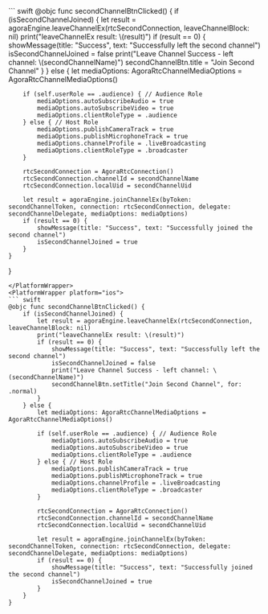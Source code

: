 <PlatformWrapper platform="macos">
``` swift
@objc func secondChannelBtnClicked() {
    if (isSecondChannelJoined) {
        let result = agoraEngine.leaveChannelEx(rtcSecondConnection, leaveChannelBlock: nil)
        print("leaveChannelEx result: \(result)")
        if (result == 0) {
            showMessage(title: "Success", text: "Successfully left the second channel")
            isSecondChannelJoined = false
            print("Leave Channel Success - left channel: \(secondChannelName)")
            secondChannelBtn.title = "Join Second Channel"
        }
    } else {
        let mediaOptions: AgoraRtcChannelMediaOptions = AgoraRtcChannelMediaOptions()

        if (self.userRole == .audience) { // Audience Role
            mediaOptions.autoSubscribeAudio = true
            mediaOptions.autoSubscribeVideo = true
            mediaOptions.clientRoleType = .audience
        } else { // Host Role
            mediaOptions.publishCameraTrack = true
            mediaOptions.publishMicrophoneTrack = true
            mediaOptions.channelProfile = .liveBroadcasting
            mediaOptions.clientRoleType = .broadcaster
        }

        rtcSecondConnection = AgoraRtcConnection()
        rtcSecondConnection.channelId = secondChannelName
        rtcSecondConnection.localUid = secondChannelUid

        let result = agoraEngine.joinChannelEx(byToken: secondChannelToken, connection: rtcSecondConnection, delegate: secondChannelDelegate, mediaOptions: mediaOptions)
        if (result == 0) {
            showMessage(title: "Success", text: "Successfully joined the second channel")
            isSecondChannelJoined = true
        }
    }
}
```
</PlatformWrapper>
<PlatformWrapper platform="ios">
``` swift
@objc func secondChannelBtnClicked() {
    if (isSecondChannelJoined) {
        let result = agoraEngine.leaveChannelEx(rtcSecondConnection, leaveChannelBlock: nil)
        print("leaveChannelEx result: \(result)")
        if (result == 0) {
            showMessage(title: "Success", text: "Successfully left the second channel")
            isSecondChannelJoined = false
            print("Leave Channel Success - left channel: \(secondChannelName)")
            secondChannelBtn.setTitle("Join Second Channel", for: .normal)
        }
    } else {
        let mediaOptions: AgoraRtcChannelMediaOptions = AgoraRtcChannelMediaOptions()

        if (self.userRole == .audience) { // Audience Role
            mediaOptions.autoSubscribeAudio = true
            mediaOptions.autoSubscribeVideo = true
            mediaOptions.clientRoleType = .audience
        } else { // Host Role
            mediaOptions.publishCameraTrack = true
            mediaOptions.publishMicrophoneTrack = true
            mediaOptions.channelProfile = .liveBroadcasting
            mediaOptions.clientRoleType = .broadcaster
        }

        rtcSecondConnection = AgoraRtcConnection()
        rtcSecondConnection.channelId = secondChannelName
        rtcSecondConnection.localUid = secondChannelUid

        let result = agoraEngine.joinChannelEx(byToken: secondChannelToken, connection: rtcSecondConnection, delegate: secondChannelDelegate, mediaOptions: mediaOptions)
        if (result == 0) {
            showMessage(title: "Success", text: "Successfully joined the second channel")
            isSecondChannelJoined = true
        }
    }
}
```
</PlatformWrapper>